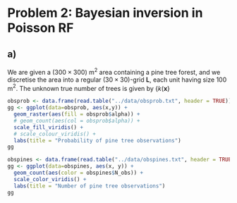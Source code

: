 # Problem 2: Bayesian inversion in Poisson RF

## a)

We are given a $(300 \times 300)$ m$^2$ area containing a pine tree forest, and we discretise the area into a regular $(30 \times 30)$-grid $\mathbf{L}$, each unit having size 100 m$^2$. The unknown true number of trees is given by $\{k(\bm{x}\}$

```r
obsprob <- data.frame(read.table("../data/obsprob.txt", header = TRUE))
gg <- ggplot(data=obsprob, aes(x,y)) +
  geom_raster(aes(fill = obsprob$alpha)) +
  # geom_count(aes(col = obsprob$alpha)) +
  scale_fill_viridis() +
  # scale_colour_viridis() +
  labs(title = "Probability of pine tree observations")
gg
```

```r
obspines <- data.frame(read.table("../data/obspines.txt", header = TRUE))
gg <- ggplot(data=obspines, aes(x, y)) +
  geom_count(aes(color = obspines$N_obs)) +
  scale_color_viridis() +
  labs(title = "Number of pine tree observations")
gg
```
